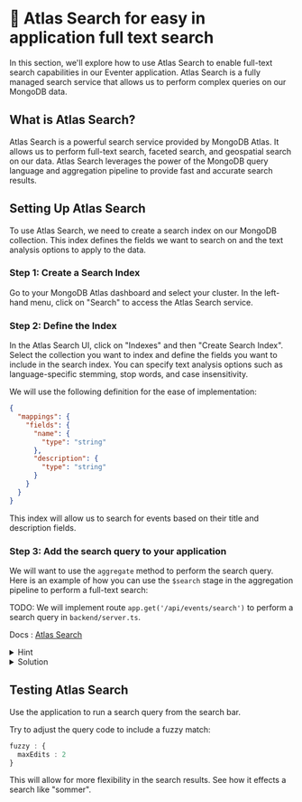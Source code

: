 # 🔎 Atlas Search for easy in application full text search

In this section, we'll explore how to use Atlas Search to enable full-text search capabilities in our Eventer application. Atlas Search is a fully managed search service that allows us to perform complex queries on our MongoDB data.

## What is Atlas Search?

Atlas Search is a powerful search service provided by MongoDB Atlas. It allows us to perform full-text search, faceted search, and geospatial search on our data. Atlas Search leverages the power of the MongoDB query language and aggregation pipeline to provide fast and accurate search results.


## Setting Up Atlas Search

To use Atlas Search, we need to create a search index on our MongoDB collection. This index defines the fields we want to search on and the text analysis options to apply to the data.

### Step 1: Create a Search Index

Go to your MongoDB Atlas dashboard and select your cluster. In the left-hand menu, click on "Search" to access the Atlas Search service.


### Step 2: Define the Index

In the Atlas Search UI, click on "Indexes" and then "Create Search Index". Select the collection you want to index and define the fields you want to include in the search index. You can specify text analysis options such as language-specific stemming, stop words, and case insensitivity.

We will use the following definition for the ease of implementation:

```json
{
  "mappings": {
    "fields": {
      "name": {
        "type": "string"
      },
      "description": {
        "type": "string"
      }
    }
  }
}
```

This index will allow us to search for events based on their title and description fields.


### Step 3: Add the search query to your application

We will want to use the `aggregate` method to perform the search query. Here is an example of how you can use the `$search` stage in the aggregation pipeline to perform a full-text search:

TODO: We will implement route `app.get('/api/events/search')` to perform a search query in `backend/server.ts`.

Docs : [Atlas Search](https://docs.atlas.mongodb.com/reference/atlas-search/)


<details>
<summary>Hint</summary>

Use the `$search` stage and with index name `default`, operator `text` with `path : ["description","title"]` in the aggregation pipeline to perform a full-text search on the indexed fields.

</details>


<details>
<summary>Solution</summary>

```javascript
// backend/server.ts

app.get('/api/events/search/:query', async (req, res) => {
 
  const { query } = req.params;
  try {
    const result = await db.collection('events').aggregate([
        {
            $search: {
                index: 'default',
                text: {
                    query: query,
                    path: ["description", "name"]
                }
            }
        }
    ]).toArray();
    res.json(result);
} catch (error) {
    console.error('Error searching events:', error);
    res.status(500).json({ error: 'Error searching events' });
}
});
```

</details>


## Testing Atlas Search

Use the application to run a search query from the search bar.

Try to adjust the query code to include a fuzzy match:
```typescript
fuzzy : {
  maxEdits : 2
}
```

This will allow for more flexibility in the search results. See how it effects a search like "sommer".

